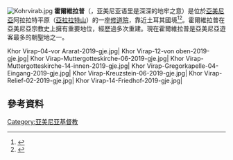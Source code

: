 [[File:Kohrvirab.jpg|thumb]]
'''霍爾維拉普'''（{{lang-hy|Խոր Վիրապ}}，亚美尼亚语里是深深的地牢之意）是位於[[亞美尼亞|亞美尼亞]]阿拉拉特平原（[[亞拉拉特山|亞拉拉特山]]）的一座[[修道院|修道院]]，靠近土耳其國境<ref name=Khor>{{Cite web|url=http://www.armenica.org/cgi-bin/armenica.cgi?=2=ba=1====baz0024|title=Armenica.org: Khor Virap|accessdate=15 February 2011|publisher=Official web site of Armenia|archive-date=2019-08-27|archive-url=https://web.archive.org/web/20190827183905/http://www.armenica.org/cgi-bin/armenica.cgi?=2=ba=1====baz0024|dead-url=no}}</ref><ref name=Main>{{Cite web|url=http://www.portfolio.am/upload/files/Places_to_visit.pdf|format=pdf|title=The Main Sightseeings of Armenia:Khor Virap Monastery|accessdate=15 February 2011|publisher=Portfolio Enterprise|archive-url=https://web.archive.org/web/20110706072935/http://www.portfolio.am/upload/files/Places_to_visit.pdf|archive-date=2011-07-06|dead-url=yes}}</ref>。霍爾維拉普在亞美尼亞宗教史上擁有重要地位，經歷過多次重建。現在霍爾維拉普是亞美尼亞遊客最多的朝聖地之一。
<br><gallery caption="Khor Virap">
Khor Virap-04-vor Ararat-2019-gje.jpg|
Khor Virap-12-von oben-2019-gje.jpg|
Khor Virap-Muttergotteskirche-06-2019-gje.jpg|
Khor Virap-Muttergotteskirche-14-innen-2019-gje.jpg|
Khor Virap-Gregorkapelle-04-Eingang-2019-gje.jpg|
Khor Virap-Kreuzstein-06-2019-gje.jpg|
Khor Virap-Relief-02-2019-gje.jpg|
Khor Virap-14-Friedhof-2019-gje.jpg|
</gallery>

==參考資料==
{{Reflist}}
[[Category:亚美尼亚基督教|Category:亚美尼亚基督教]]